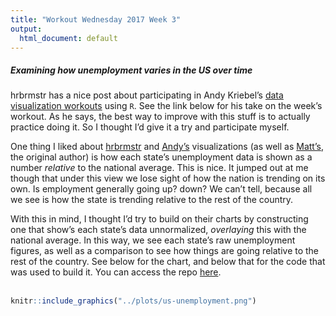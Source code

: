 ```yaml
---
title: "Workout Wednesday 2017 Week 3"
output:
  html_document: default
---
```


##### Examining how unemployment varies in the US over time

hrbrmstr has a nice post about participating in Andy Kriebel's [data visualization workouts](http://www.makeovermonday.co.uk/) using `R`. See the  link below for his take on the week's workout. As he says, the best way to improve with this stuff is to actually practice doing it. So I thought I'd give it a try and participate myself.

One thing I liked about [hrbrmstr](https://rud.is/b/2017/01/18/workout-wednesday-redux-2017-week-3/) and [Andy's](http://www.vizwiz.com/2017/01/workout-wednesday-state-of-us-jobs.html) visualizations (as well as [Matt's](http://thedailyviz.com/2016/12/14/four-decades-of-state-unemployment-rates-in-small-multiples-part-2/), the original author) is how each state's unemployment data is shown as a number *relative* to the national average. This is nice. It jumped out at me though that under this view  we lose sight of how the nation is trending on its own. Is employment generally going up? down? We can't tell, because all we see is how the state is trending relative to the rest of the country.

With this in mind, I thought I'd try to build on their charts by constructing one that show's each state's data unnormalized, *overlaying* this with the national average. In this way, we see each state's raw unemployment figures, as well as a comparison to see how things are going relative to the rest of the country. See below for the chart, and below that for the code that was used to build it. You can access the repo [here](https://github.com/jweinflash/us-unemployment).<br><br>

```r
knitr::include_graphics("../plots/us-unemployment.png")
```
<br>
```r
```